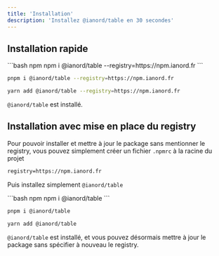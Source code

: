 ```yaml
---
title: 'Installation'
description: 'Installez @ianord/table en 30 secondes'
---
```


## Installation rapide

<CodeGroup>
  ```bash npm
  npm i @ianord/table --registry=https://npm.ianord.fr
  ```

  ```bash pnpm
  pnpm i @ianord/table --registry=https://npm.ianord.fr
  ```

  ```bash yarn
  yarn add @ianord/table --registry=https://npm.ianord.fr
  ```
</CodeGroup>

`@ianord/table` est installé.

## Installation avec mise en place du registry

Pour pouvoir installer et mettre à jour le package sans mentionner le registry, vous pouvez simplement créer un fichier `.npmrc` à la racine du projet

```dockerfile .npmrc
registry=https://npm.ianord.fr
```

Puis installez simplement `@ianord/table`

<CodeGroup>
  ```bash npm
  npm i @ianord/table
  ```

  ```bash pnpm
  pnpm i @ianord/table
  ```

  ```bash yarn
  yarn add @ianord/table
  ```
</CodeGroup>

`@ianord/table` est installé, et vous pouvez désormais mettre à jour le package sans spécifier à nouveau le registry.
